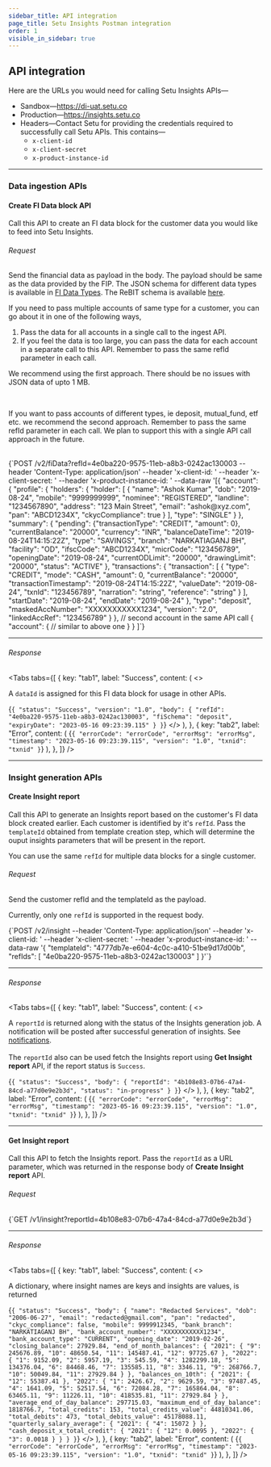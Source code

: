 ```yaml
---
sidebar_title: API integration
page_title: Setu Insights Postman integration
order: 1
visible_in_sidebar: true
---
```


## API integration

Here are the URLs you would need for calling Setu Insights APIs—

- Sandbox—https://di-uat.setu.co
- Production—https://insights.setu.co
- Headers—Contact Setu for providing the credentials required to successfully call Setu APIs. This contains—
  - `x-client-id`
  - `x-client-secret`
  - `x-product-instance-id`

<hr class="primary" />

### Data ingestion APIs

#### Create FI Data block API

Call this API to create an FI data block for the customer data you would like to feed into Setu Insights.


###### Request

Send the financial data as payload in the body. The payload should be same as the data provided by the FIP.
The JSON schema for different data types is available in <a href="/data/account-aggregator/fi-data-types" target="_blank">FI Data Types</a>.
The ReBIT schema is available <a href="https://api.rebit.org.in/schema" target="_blank">here</a>.

If you need to pass multiple accounts of same type for a customer, you can go about it in one of the following ways,

1. Pass the data for all accounts in a single call to the ingest API.
2. If you feel the data is too large, you can pass the data for each account in a separate call to this API. Remember to pass the same refId parameter in each call.

<Callout type="tip">We recommend using the first approach. There should be no issues with JSON data of upto 1 MB.</Callout>

<br />

<Callout type="info">If you want to pass accounts of different types, ie deposit, mutual_fund, etf etc. we recommend the second approach. Remember to pass the same refId parameter in each call. We plan to support this with a single API call approach in the future.</Callout>

<br />

<CodeBlockWithCopy language="http">
  {`POST /v2/fiData?refId=4e0ba220-9575-11eb-a8b3-0242ac130003
  --header 'Content-Type: application/json'
  --header 'x-client-id: <client_id>'
  --header 'x-client-secret: <client_secret>'
  --header 'x-product-instance-id: <product_instance_id>'
  --data-raw '[{
  "account": {
    "profile": {
      "holders": {
        "holder": [
          {
            "name": "Ashok Kumar",
            "dob": "2019-08-24",
            "mobile": "9999999999",
            "nominee": "REGISTERED",
            "landline": "1234567890",
            "address": "123 Main Street",
            "email": "ashok@xyz.com",
            "pan": "ABCD1234X",
            "ckycCompliance": true
          }
        ],
        "type": "SINGLE"
      }
    },
    "summary": {
      "pending": {"transactionType": "CREDIT", "amount": 0},
      "currentBalance": "20000",
      "currency": "INR",
      "balanceDateTime": "2019-08-24T14:15:22Z",
      "type": "SAVINGS",
      "branch": "NARKATIAGANJ BH",
      "facility": "OD",
      "ifscCode": "ABCD1234X",
      "micrCode": "123456789",
      "openingDate": "2019-08-24",
      "currentODLimit": "20000",
      "drawingLimit": "20000",
      "status": "ACTIVE"
    },
    "transactions": {
      "transaction": [
        {
          "type": "CREDIT",
          "mode": "CASH",
          "amount": 0,
          "currentBalance": "20000",
          "transactionTimestamp": "2019-08-24T14:15:22Z",
          "valueDate": "2019-08-24",
          "txnId": "123456789",
          "narration": "string",
          "reference": "string"
        }
      ],
      "startDate": "2019-08-24",
      "endDate": "2019-08-24"
    },
    "type": "deposit",
    "maskedAccNumber": "XXXXXXXXXXX1234",
    "version": "2.0",
    "linkedAccRef": "123456789"
  }
},
// second account in the same API call
{
  "account": {
    // similar to above one
  }
}
]`}
</CodeBlockWithCopy>

<hr class="tertiary" />

###### Response

<Tabs
  tabs={[
    {
      key: "tab1",
      label: "Success",
      content: (
        <>
          <p>
            A <code>dataId</code> is assigned for this FI data block for usage
            in other APIs.
          </p>
          <CodeBlockWithCopy language="json">
            {`{
  "status": "Success",
  "version": "1.0",
  "body": {
    "refId": "4e0ba220-9575-11eb-a8b3-0242ac130003",
    "fiSchema": "deposit",
    "expiryDate": "2023-05-16 09:23:39.115"
  }
}`}
          </CodeBlockWithCopy>
        </>
      ),
    },
    {
      key: "tab2",
      label: "Error",
      content: (
        <CodeBlockWithCopy language="json">
          {`{
  "errorCode": "errorCode",
  "errorMsg": "errorMsg",
  "timestamp": "2023-05-16 09:23:39.115",
  "version": "1.0",
  "txnid": "txnid"
}`}
        </CodeBlockWithCopy>
      ),
    },
  ]}
/>

<hr class="primary" />

### Insight generation APIs

#### Create Insight report

Call this API to generate an Insights report based on the customer's FI data block created earlier. Each customer is identified by it's `refId`.  Pass the `templateId` obtained from template creation step, which will determine the ouput insights parameters that will be present in the report.

<Callout type="tip">You can use the same <code>refId</code> for multiple data blocks for a single customer.</Callout>

###### Request

Send the customer refId and the templateId as the payload.

<Callout type="warning">Currently, only one <code>refId</code> is supported in the request body.</Callout>
<br />

<CodeBlockWithCopy language="http">
  {`POST /v2/insight
  --header 'Content-Type: application/json'
  --header 'x-client-id: <client_id>'
  --header 'x-client-secret: <client_secret>'
  --header 'x-product-instance-id: <product_instance_id>'
  --data-raw '{
    "templateId": "4777db7e-e604-4c0c-a410-51be9d17d00b",
    "refIds": [
      "4e0ba220-9575-11eb-a8b3-0242ac130003"
    ]
  }'`}
</CodeBlockWithCopy>

<hr class="tertiary" />

###### Response

<Tabs
  tabs={[
    {
      key: "tab1",
      label: "Success",
      content: (
        <>
          <p>
            A <code>reportId</code> is returned along with the status of the Insights generation job. A notification will be posted after successful generation of insights. See <a href="/data/insights/notifications" target="_blank">notifications</a>.<br /><br />  The <code>reportId</code> also can be used fetch the Insights report using <b>Get Insight report</b> API, if the report status is <code>Success</code>.
          </p>
          <CodeBlockWithCopy language="json">
            {`{
  "status": "Success",
  "body": {
    "reportId": "4b108e83-07b6-47a4-84cd-a77d0e9e2b3d",
    "status": "in-progress"
  }
}`}
          </CodeBlockWithCopy>
        </>
      ),
    },
    {
      key: "tab2",
      label: "Error",
      content: (
        <CodeBlockWithCopy language="json">
          {`{
  "errorCode": "errorCode",
  "errorMsg": "errorMsg",
  "timestamp": "2023-05-16 09:23:39.115",
  "version": "1.0",
  "txnid": "txnid"
}`}
        </CodeBlockWithCopy>
      ),
    },
  ]}
/>

<hr class="tertiary" />

#### Get Insight report

Call this API to fetch the Insights report. Pass the `reportId` as a URL parameter, which was returned in the response body of **Create Insight report** API.

###### Request

<CodeBlockWithCopy language="http">
{`GET /v1/insight?reportId=4b108e83-07b6-47a4-84cd-a77d0e9e2b3d`}
</CodeBlockWithCopy>

<hr class="tertiary" />

###### Response

<Tabs
  tabs={[
    {
      key: "tab1",
      label: "Success",
      content: (
        <>
          <p>A dictionary, where insight names are keys and insights are values, is returned</p>
          <CodeBlockWithCopy language="json">
            {`{
  "status": "Success",
  "body": {
    "name": "Redacted Services",
    "dob": "2006-06-27",
    "email": "redacted@gmail.com",
    "pan": "redacted",
    "ckyc_compliance": false,
    "mobile": 9999912345,
    "bank_branch": "NARKATIAGANJ BH",
    "bank_account_number": "XXXXXXXXXXX1234",
    "bank_account_type": "CURRENT",
    "opening_date": "2019-02-26",
    "closing_balance": 27929.84,
    "end_of_month_balances": {
      "2021": {
        "9": 245676.89,
        "10": 48650.54,
        "11": 145487.41,
        "12": 97725.67
      },
      "2022": {
        "1": 9152.09,
        "2": 5957.19,
        "3": 545.59,
        "4": 1282299.18,
        "5": 134376.04,
        "6": 84468.46,
        "7": 135585.11,
        "8": 3346.11,
        "9": 268766.7,
        "10": 50049.84,
        "11": 27929.84
      }
    },
    "balances_on_10th": {
      "2021": {
        "12": 55387.41
      },
      "2022": {
        "1": 2426.67,
        "2": 9629.59,
        "3": 97487.45,
        "4": 1641.09,
        "5": 52517.54,
        "6": 72084.28,
        "7": 165864.04,
        "8": 63465.11,
        "9": 11226.11,
        "10": 418535.81,
        "11": 27929.84
      }
    },
    "average_end_of_day_balance": 297715.03,
    "maximum_end_of_day_balance": 1818766.7,
    "total_credits": 153,
    "total_credits_value": 44810341.06,
    "total_debits": 473,
    "total_debits_value": 45178088.11,
    "quarterly_salary_average": {
      "2021": {
        "4": 15072
      }
    },
    "cash_deposit_x_total_credit": {
      "2021": {
        "12": 0.0095
      },
      "2022": {
        "3": 0.0018
      }
    }
  }
}`}
          </CodeBlockWithCopy>
        </>
      ),
    },
    {
      key: "tab2",
      label: "Error",
      content: (
        <CodeBlockWithCopy language="json">
          {`{
  "errorCode": "errorCode",
  "errorMsg": "errorMsg",
  "timestamp": "2023-05-16 09:23:39.115",
  "version": "1.0",
  "txnid": "txnid"
}`}
        </CodeBlockWithCopy>
      ),
    },
  ]}
/>

<WasPageHelpful />
